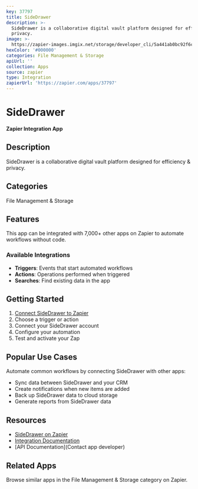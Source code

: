 ```yaml
---
key: 37797
title: SideDrawer
description: >-
  SideDrawer is a collaborative digital vault platform designed for efficiency &
  privacy.
image: >-
  https://zapier-images.imgix.net/storage/developer_cli/5a441ab0bc92f6c5f86801c6c0c35126_2.png?auto=format%2Ccompress&ixlib=python-3.0.0&q=50
hexColor: '#000000'
categories: File Management & Storage
apiUrl: ''
collection: Apps
source: zapier
type: Integration
zapierUrl: 'https://zapier.com/apps/37797'
---
```

# SideDrawer

**Zapier Integration App**

## Description

SideDrawer is a collaborative digital vault platform designed for efficiency & privacy.

## Categories

File Management & Storage

## Features

This app can be integrated with 7,000+ other apps on Zapier to automate workflows without code.

### Available Integrations

- **Triggers**: Events that start automated workflows
- **Actions**: Operations performed when triggered
- **Searches**: Find existing data in the app

## Getting Started

1. [Connect SideDrawer to Zapier](https://zapier.com/apps/37797)
2. Choose a trigger or action
3. Connect your SideDrawer account
4. Configure your automation
5. Test and activate your Zap

## Popular Use Cases

Automate common workflows by connecting SideDrawer with other apps:

- Sync data between SideDrawer and your CRM
- Create notifications when new items are added
- Back up SideDrawer data to cloud storage
- Generate reports from SideDrawer data

## Resources

- [SideDrawer on Zapier](https://zapier.com/apps/37797)
- [Integration Documentation](https://zapier.com/apps/37797/integrations)
- [API Documentation](Contact app developer)

## Related Apps

Browse similar apps in the File Management & Storage category on Zapier.
